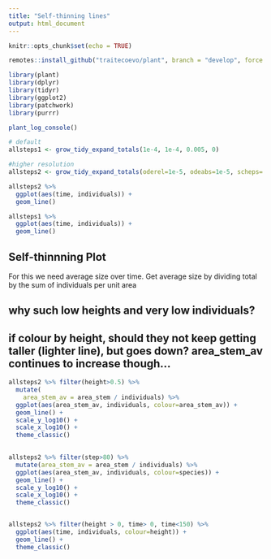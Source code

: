 ```yaml
---
title: "Self-thinning lines"
output: html_document
---
```

```r
knitr::opts_chunk$set(echo = TRUE)
```

```r
remotes::install_github("traitecoevo/plant", branch = "develop", force = TRUE)
```

```r
library(plant)
library(dplyr)
library(tidyr)
library(ggplot2)
library(patchwork)
library(purrr)
```

```r
plant_log_console()
```


```r
# default
allsteps1 <- grow_tidy_expand_totals(1e-4, 1e-4, 0.005, 0)

#higher resolution
allsteps2 <- grow_tidy_expand_totals(oderel=1e-5, odeabs=1e-5, scheps= 0.0001, rec_decay=5)

allsteps2 %>%
  ggplot(aes(time, individuals)) +
  geom_line()

allsteps1 %>%
  ggplot(aes(time, individuals)) +
  geom_line()

```


## Self-thinnning Plot
For this we need average size over time. Get average size by dividing total by the sum of individuals per unit area

## why such low heights and very low individuals?
## if colour by height, should they not keep getting taller (lighter line), but goes down? area_stem_av continues to increase though...

```r
allsteps2 %>% filter(height>0.5) %>%
  mutate(
    area_stem_av = area_stem / individuals) %>% 
  ggplot(aes(area_stem_av, individuals, colour=area_stem_av)) +
  geom_line() +
  scale_y_log10() +
  scale_x_log10() +
  theme_classic()

  
allsteps2 %>% filter(step>80) %>% 
  mutate(area_stem_av = area_stem / individuals) %>% 
  ggplot(aes(area_stem_av, individuals, colour=species)) +
  geom_line() +
  scale_y_log10() +
  scale_x_log10() + 
  theme_classic()


allsteps2 %>% filter(height > 0, time> 0, time<150) %>% 
  ggplot(aes(time, individuals, colour=height)) +
  geom_line() + 
  theme_classic()

```
